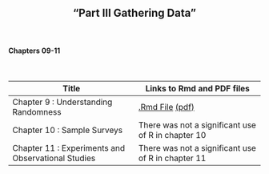 <h2>
<center>
"Part III Gathering Data"
</center>
</h2>


</br>
<h4><right>Chapters 09-11</right></h4>
</br>

Title  | Links to Rmd and PDF files
------------- | -------------
Chapter 9 : Understanding Randomness | <a href='files/Chapter09.Rmd'>.Rmd File</a> <a href='files/Chapter09.pdf'>(pdf)</a>
Chapter 10 : Sample Surveys | There was not a significant use of R in chapter 10
Chapter 11 : Experiments and Observational Studies | There was not a significant use of R in chapter 11
